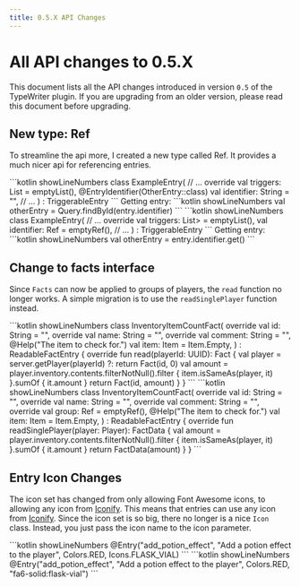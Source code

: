 ```yaml
---
title: 0.5.X API Changes
---
```



# All API changes to 0.5.X

This document lists all the API changes introduced in version `0.5` of the TypeWriter plugin. If you are upgrading from an older version, please read this document before upgrading.

## New type: Ref

To streamline the api more, I created a new type called Ref. 
It provides a much nicer api for referencing entries.

<Tabs>
  <TabItem value="old" label="Old">
    ```kotlin showLineNumbers
    class ExampleEntry(
        // ...
        override val triggers: List<String> = emptyList(),
        @EntryIdentifier(OtherEntry::class)
        val identifier: String = "",
        // ...
    ) : TriggerableEntry
    ```
    Getting entry:
    ```kotlin showLineNumbers
    val otherEntry = Query.findById<OtherEntry>(entry.identifier)
    ```
  </TabItem>
  <TabItem value="new" label="New" default>
    ```kotlin showLineNumbers
    class ExampleEntry(
        // ...
        override val triggers: List<Ref<TriggerableEntry>> = emptyList(),
        val identifier: Ref<OtherEntry> = emptyRef(),
        // ...
    ) : TriggerableEntry
    ```
    Getting entry:
    ```kotlin showLineNumbers
    val otherEntry = entry.identifier.get()
    ```
  </TabItem>
</Tabs>

## Change to facts interface

Since `Facts` can now be applied to groups of players, the `read` function no longer works.
A simple migration is to use the `readSinglePlayer` function instead.

<Tabs>
  <TabItem value="old" label="Old">
    ```kotlin showLineNumbers
    class InventoryItemCountFact(
        override val id: String = "",
        override val name: String = "",
        override val comment: String = "",
        @Help("The item to check for.")
        val item: Item = Item.Empty,
    ) : ReadableFactEntry {
        override fun read(playerId: UUID): Fact {
            val player = server.getPlayer(playerId) ?: return Fact(id, 0)
            val amount = player.inventory.contents.filterNotNull().filter { item.isSameAs(player, it) }.sumOf { it.amount }
            return Fact(id, amount)
        }
    }
    ```
  </TabItem>
  <TabItem value="new" label="New" default>
    ```kotlin showLineNumbers
    class InventoryItemCountFact(
        override val id: String = "",
        override val name: String = "",
        override val comment: String = "",
        override val group: Ref<GroupEntry> = emptyRef(),
        @Help("The item to check for.")
        val item: Item = Item.Empty,
    ) : ReadableFactEntry {
        override fun readSinglePlayer(player: Player): FactData {
            val amount = player.inventory.contents.filterNotNull().filter { item.isSameAs(player, it) }.sumOf { it.amount }
            return FactData(amount)
        }
    }
    ```
  </TabItem>
</Tabs>

## Entry Icon Changes

The icon set has changed from only allowing Font Awesome icons, to allowing any icon from [Iconify](https://iconify.design/).
This means that entries can use any icon from [Iconify](https://iconify.design/).
Since the icon set is so big, there no longer is a nice `Icon` class. Instead, you just pass the icon name to the icon parameter.

<Tabs>
    <TabItem value="old" label="Old">
        ```kotlin showLineNumbers
        @Entry("add_potion_effect", "Add a potion effect to the player", Colors.RED, Icons.FLASK_VIAL)
        ```
    </TabItem>
    <TabItem value="new" label="New" default>
        ```kotlin showLineNumbers
        @Entry("add_potion_effect", "Add a potion effect to the player", Colors.RED, "fa6-solid:flask-vial")
        ```
    </TabItem>
</Tabs>
